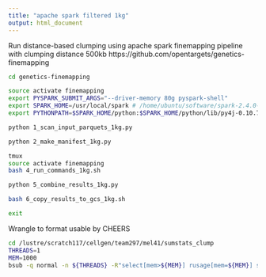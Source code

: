 ```yaml
---
title: "apache spark filtered 1kg"
output: html_document
---
```


Run distance-based clumping using apache spark finemapping pipeline with clumping distance 500kb
https://github.com/opentargets/genetics-finemapping

```bash

cd genetics-finemapping

source activate finemapping
export PYSPARK_SUBMIT_ARGS="--driver-memory 80g pyspark-shell"
export SPARK_HOME=/usr/local/spark # /home/ubuntu/software/spark-2.4.0-bin-hadoop2.7
export PYTHONPATH=$SPARK_HOME/python:$SPARK_HOME/python/lib/py4j-0.10.7-src.zip/$PYTHONPATH

python 1_scan_input_parquets_1kg.py

python 2_make_manifest_1kg.py

tmux
source activate finemapping
bash 4_run_commands_1kg.sh

python 5_combine_results_1kg.py

bash 6_copy_results_to_gcs_1kg.sh 

exit

```

Wrangle to format usable by CHEERS 
```bash

cd /lustre/scratch117/cellgen/team297/mel41/sumstats_clump
THREADS=1
MEM=1000
bsub -q normal -n ${THREADS} -R"select[mem>${MEM}] rusage[mem=${MEM}] span[ptile=${THREADS}]" -M${MEM} -e %Jerror -o %Jout "python3 toploci_spark2cheers_1kg.py > log_toploci_spark2cheers_1kg.txt"

```
